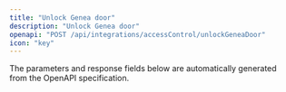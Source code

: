 ```yaml
---
title: "Unlock Genea door"
description: "Unlock Genea door"
openapi: "POST /api/integrations/accessControl/unlockGeneaDoor"
icon: "key"
---
```


<Note>
The parameters and response fields below are automatically generated from the OpenAPI specification.
</Note>
